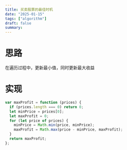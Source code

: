 ```yaml
---
title: 买卖股票的最佳时机
date: "2025-01-15"
tags: ["algorithm"]
draft: false
summary:
---
```


# 思路
在遍历过程中，更新最小值，同时更新最大收益

# 实现
```js
var maxProfit = function (prices) {
  if (prices.length === 0) return 0;
  let minPrice = prices[0];
  let maxProfit = 0;
  for (let price of prices) {
    minPrice = Math.min(price, minPrice);
    maxProfit = Math.max(price - minPrice, maxProfit);
  }
  return maxProfit;
};

```
